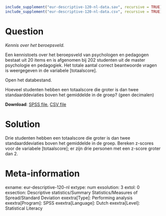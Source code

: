 ```r
include_supplement("eur-descriptive-120-nl-data.sav", recursive = TRUE)
include_supplement("eur-descriptive-120-nl-data.csv", recursive = TRUE)
```

Question
========
*Kennis over het beroepsveld.*

Een kennistoets over het beroepsveld van psychologen en pedagogen bestaat uit 20 items en is afgenomen bij 202 studenten uit de master psychologie en pedagogiek. Het totale aantal correct beantwoorde vragen is weergegeven in de variabele [totaalscore]. 

Open het databestand.

Hoeveel studenten hebben een totaalscore die groter is dan twee standaarddeviaties boven het gemiddelde in de groep? (geen decimalen)

**Download**: [SPSS file](eur-descriptive-120-nl-data.sav), [CSV file](eur-descriptive-120-nl-data.csv)


Solution
========
Drie studenten hebben een totaalscore die groter is dan twee standaarddeviaties boven het gemiddelde in de groep.
Bereken z-scores voor de variabele [totaalscore]; er zijn drie personen met een z-score groter dan 2.


Meta-information
================
exname: eur-descriptive-120-nl
extype: num
exsolution: 3
extol: 0
exsection: Descriptive statistics/Summary Statistics/Measures of Spread/Standard Deviation
exextra[Type]: Performing analysis
exextra[Program]: SPSS
exextra[Language]: Dutch
exextra[Level]: Statistical Literacy
